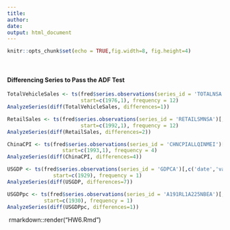 ```yaml
---
title: 
author:
date: 
output: html_document
---
```


```r
knitr::opts_chunk$set(echo = TRUE,fig.width=8, fig.height=4)
```
<br />

#### Differencing Series to Pass the ADF Test 

```r
TotalVehicleSales <- ts(fred$series.observations(series_id = 'TOTALNSA')[,c('date','value')][,-1], 
                        start=c(1976,1), frequency = 12)
AnalyzeSeries(diff(TotalVehicleSales, differences=1))
```
```r
RetailSales <- ts(fred$series.observations(series_id = 'RETAILSMNSA')[,c('date','value')][,-1], 
                        start=c(1992,1), frequency = 12)
AnalyzeSeries(diff(RetailSales, differences=2))
```

```r
ChinaCPI <- ts(fred$series.observations(series_id = 'CHNCPIALLQINMEI')[,c('date','value')][,-1], 
                  start=c(1993,1), frequency = 4)
AnalyzeSeries(diff(ChinaCPI, differences=4))
```
```r
USGDP <- ts(fred$series.observations(series_id = 'GDPCA')[,c('date','value')][,-1], 
               start=c(1929), frequency = 1)
AnalyzeSeries(diff(USGDP, differences=7))
```
```r
USGDPpc <- ts(fred$series.observations(series_id = 'A191RL1A225NBEA')[,c('date','value')][,-1], 
            start=c(1930), frequency = 1)
AnalyzeSeries(diff(USGDPpc, differences=1))
```



 rmarkdown::render("HW6.Rmd")
